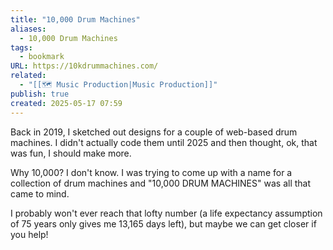 ```yaml
---
title: "10,000 Drum Machines"
aliases:
  - 10,000 Drum Machines
tags:
  - bookmark
URL: https://10kdrummachines.com/
related:
  - "[[🗺️ Music Production|Music Production]]"
publish: true
created: 2025-05-17 07:59
---
```




Back in 2019, I sketched out designs for a couple of web-based drum machines. I didn't actually code them until 2025 and then thought, ok, that was fun, I should make more.

Why 10,000? I don't know. I was trying to come up with a name for a collection of drum machines and "10,000 DRUM MACHINES" was all that came to mind.

I probably won't ever reach that lofty number (a life expectancy assumption of 75 years only gives me 13,165 days left), but maybe we can get closer if you help!
